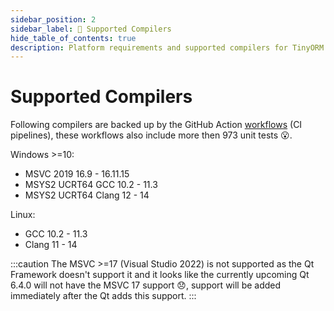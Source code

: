 ```yaml
---
sidebar_position: 2
sidebar_label: 🚀 Supported Compilers
hide_table_of_contents: true
description: Platform requirements and supported compilers for TinyORM c++ library.
---
```


# Supported Compilers

Following compilers are backed up by the GitHub Action [workflows](https://github.com/silverqx/TinyORM/tree/main/.github/workflows) (CI pipelines), these workflows also include more then 973 unit tests 😮.

Windows >=10:

- MSVC 2019 16.9 - 16.11.15
- MSYS2 UCRT64 GCC 10.2 - 11.3
- MSYS2 UCRT64 Clang 12 - 14

Linux:

- GCC 10.2 - 11.3
- Clang 11 - 14

:::caution
The MSVC >=17 (Visual Studio 2022) is not supported as the Qt Framework doesn't support it and it looks like the currently upcoming Qt 6.4.0 will not have the MSVC 17 support 😞, support will be added immediately after the Qt adds this support.
:::
